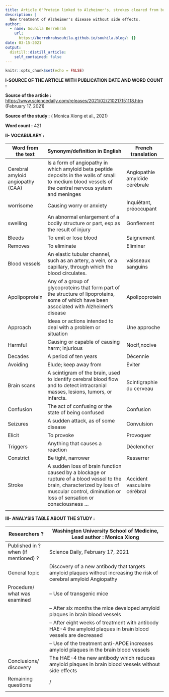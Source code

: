 ```yaml
---
title: Article 6"Protein linked to Alzheimer's, strokes cleared from brain blood vessels"
description: |
  New treatment of Alzheimer's disease without side effects.
author:
  - name: Souhila Berrehrah
    url:
      https://berrehrahsouhila.github.io/souhila.blog/: {}
date: 03-15-2021
output:
  distill::distill_article:
    self_contained: false
---
```


```r
knitr::opts_chunk$set(echo = FALSE)
```

**I-SOURCE OF THE ARTICLE WITH PUBLICATION DATE AND WORD COUNT :**

**Source of the article :**
<https://www.sciencedaily.com/releases/2021/02/210217151118.htm> (February 17, 2021)

**Source of the study :** ( Monica Xiong et al., 2021)

**Word count :** 421

**II- VOCABULARY :**

| Word from the text                | Synonym/definition in English                                                                                                                                                                 | French translation             |
| --------------------------------- | --------------------------------------------------------------------------------------------------------------------------------------------------------------------------------------------- | ------------------------------ |
| Cerebral amyloid angiopathy (CAA) | Is a form of angiopathy in which amyloid beta peptide   deposits in the walls of small to medium blood vessels of the central nervous   system and meninges                                   | Angiopathie amyloïde cérébrale |
| worrisome                         | Causing worry or anxiety                                                                                                                                                                      | Inquiétant, préoccupant        |
| swelling                          | An abnormal enlargement of a bodily structure or part, esp as the result of injury                                                                                                            | Gonflement                     |
| Bleeds                            | To emit or lose blood                                                                                                                                                                         | Saignement                     |
| Removes                           | To eliminate                                                                                                                                                                                  | Eliminer                       |
| Blood  vessels                    | An elastic tubular channel, such as an artery, a vein, or a capillary, through which the blood circulates.                                                                                    | vaisseaux sanguins             |
| Apolipoprotein                    | Any of a group of glycoproteins that form part of the structure of lipoproteins, some of which have been associated with Alzheimer's disease                                                  | Apolipoprotein                 |
| Approach                          | Ideas or actions intended to deal with a problem or   situation                                                                                                                               | Une approche                   |
| Harmful                           | Causing or capable of causing harm; injurious                                                                                                                                                 | Nocif,nocive                   |
| Decades                           | A period of ten years                                                                                                                                                                         | Décennie                       |
| Avoiding                          | Elude; keep away from                                                                                                                                                                         | Eviter                         |
| Brain scans                       | A scintigram of the brain, used to identify cerebral blood flow and to detect intracranial masses, lesions, tumors, or infarcts.                                                              | Scintigraphie du cerveau       |
| Confusion                         | The act of confusing or the state of being confused                                                                                                                                           | Confusion                      |
| Seizures                          | A sudden attack, as of some disease                                                                                                                                                           | Convulsion                     |
| Elicit                            | To provoke                                                                                                                                                                                    | Provoquer                      |
| Triggers                          | Anything that causes a reaction                                                                                                                                                               | Déclencher                     |
| Constrict                         | Be tight, narrower                                                                                                                                                                            | Resserrer                      |
| Stroke                            | A sudden loss of brain function caused by a blockage or rupture of a blood vessel to the brain, characterized by loss of muscular control, diminution or loss of sensation or consciousness … | Accident vasculaire cérébral   |
|                                   |                                                                                                                                                                                               |                                |

**III- ANALYSIS TABLE ABOUT THE STUDY :**

| Researchers ?                             | Washington University School of Medicine,  Lead author : Monica Xiong                                               |
| ----------------------------------------- | ------------------------------------------------------------------------------------------------------------------- |
|  Published     in ? when (if mentioned) ? | Science Daily, February 17, 2021                                                                                    |
| General topic                             | Discovery of a new antibody that targets amyloid plaques without increasing the risk of cerebral amyloid Angiopathy |
| Procedure/ what was examined              |  – Use of transgenic mice                                                                                           |
|                                           |  – After six months the mice developed amyloid plaques in brain blood  vessels                                      |
|                                           |  – After eight weeks of treatment with antibody HAE-4 the amyloid plaques in brain  blood vessels are decreased     |
|                                           |   – Use of the treatment anti-APOE increases amyloid plaques in the brain blood vessels                             |
| Conclusions/ discovery                    | The HAE-4 the new antibody which reduces amyloid plaques in brain blood vessels  without side effects               |
| Remaining questions                       | /                                                                                                                   |
|                                           |                                                                                                                     |
